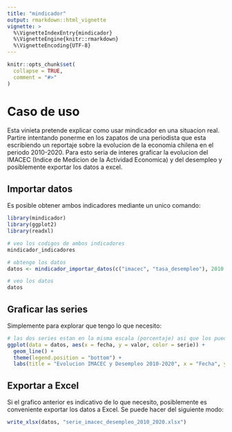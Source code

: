 ```yaml
---
title: "mindicador"
output: rmarkdown::html_vignette
vignette: >
  %\VignetteIndexEntry{mindicador}
  %\VignetteEngine{knitr::rmarkdown}
  %\VignetteEncoding{UTF-8}
---
```


```r
knitr::opts_chunk$set(
  collapse = TRUE,
  comment = "#>"
)
```

# Caso de uso

Esta vinieta pretende explicar como usar mindicador en una situacion real. Partire intentando ponerme en los zapatos de una periodista que esta escribiendo un reportaje sobre la evolucion de la economia chilena en el periodo 2010-2020. Para esto seria de interes graficar la evolucion del IMACEC (Indice de Medicion de la Actividad Economica) y del desempleo y posiblemente exportar los datos a excel.

## Importar datos

Es posible obtener ambos indicadores mediante un unico comando:
```r
library(mindicador)
library(ggplot2)
library(readxl)

# veo los codigos de ambos indicadores
mindicador_indicadores

# obtengo los datos
datos <- mindicador_importar_datos(c("imacec", "tasa_desempleo"), 2010:2020)

# veo los datos
datos
```

## Graficar las series

Simplemente para explorar que tengo lo que necesito:
```r
# las dos series estan en la misma escala (porcentaje) asi que los puedo dejar en un mismo grafico
ggplot(data = datos, aes(x = fecha, y = valor, color = serie)) +
  geom_line() +
  theme(legend.position = "bottom") +
  labs(title = "Evolucion IMACEC y Desempleo 2010-2020", x = "Fecha", y = "Porcentaje")
```

## Exportar a Excel

Si el grafico anterior es indicativo de lo que necesito, posiblemente es conveniente exportar los datos a Excel. Se puede hacer del siguiente modo:
```r
write_xlsx(datos, "serie_imacec_desempleo_2010_2020.xlsx")
```
